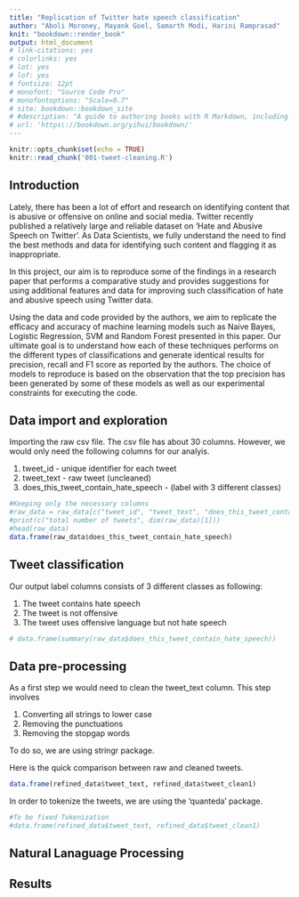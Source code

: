 ```yaml
---
title: "Replication of Twitter hate speech classification"
author: "Aboli Moroney, Mayank Goel, Samarth Modi, Harini Ramprasad"
knit: "bookdown::render_book"
output: html_document
# link-citations: yes
# colorlinks: yes
# lot: yes
# lof: yes
# fontsize: 12pt
# monofont: "Source Code Pro"
# monofontoptions: "Scale=0.7"
# site: bookdown::bookdown_site
# #description: "A guide to authoring books with R Markdown, including how to generate figures and tables, and insert "
# url: 'https\://bookdown.org/yihui/bookdown/'
---
```



```r
knitr::opts_chunk$set(echo = TRUE)
knitr::read_chunk('001-tweet-cleaning.R')
```

## Introduction

Lately, there has been a lot of effort and research on identifying content that is abusive or offensive on online and social media. Twitter recently published a relatively large and reliable dataset on ‘Hate and Abusive Speech on Twitter’. As Data Scientists, we fully understand the need to find the best methods and data for identifying such content and flagging it as inappropriate.
 
In this project, our aim is to reproduce some of the findings in a research paper that performs a comparative study and provides suggestions for using additional features and data for improving such classification of hate and abusive speech using Twitter data.

Using the data and code provided by the authors, we aim to replicate the efficacy and accuracy of machine learning models such as Naive Bayes, Logistic Regression, SVM and Random Forest presented in this paper. Our ultimate goal is to understand how each of these techniques performs on the different types of classifications and generate identical results for precision, recall and F1 score as reported by the authors. The choice of models to reproduce is based on the observation that the top precision has been generated by some of these models as well as our experimental constraints for executing the code.


## Data import and exploration

Importing the raw csv file. The csv file has about 30 columns. However, we would only need the following columns for our analyis.

1. tweet_id - unique identifier for each tweet 
2. tweet_text - raw tweet (uncleaned)
3. does_this_tweet_contain_hate_speech - (label with 3 different classes)


```r
#Keeping only the necessary columns
#raw_data = raw_data[c("tweet_id", "tweet_text", "does_this_tweet_contain_hate_speech")]
#print(c("total number of tweets", dim(raw_data)[1]))
#head(raw_data)
data.frame(raw_data$does_this_tweet_contain_hate_speech)

```
## Tweet classification

Our output label columns consists of 3 different classes as following:

1. The tweet contains hate speech 
2. The tweet is not offensive
3. The tweet uses offensive language but not hate speech	

```r
# data.frame(summary(raw_data$does_this_tweet_contain_hate_speech))
```



## Data pre-processing

As a first step we would need to clean the tweet_text column.
This step involves

1. Converting all strings to lower case
2. Removing the punctuations
3. Removing the stopgap words

 To do so, we are using stringr package.



Here is the quick comparison between raw and cleaned tweets. 

```r
data.frame(refined_data$tweet_text, refined_data$tweet_clean1)
```

In order to tokenize the tweets, we are using the 'quanteda' package.

```r

#To be fixed Tokenization
#data.frame(refined_data$tweet_text, refined_data$tweet_clean1)
```

## Natural Lanaguage Processing




## Results



